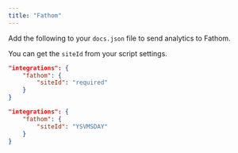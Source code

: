 ```yaml
---
title: "Fathom"
---
```


Add the following to your `docs.json` file to send analytics to Fathom.

You can get the `siteId` from your script settings.

<CodeGroup>

```json Analytics options in docs.json
"integrations": {
    "fathom": {
        "siteId": "required"
    }
}
```

```json Example
"integrations": {
    "fathom": {
        "siteId": "YSVMSDAY"
    }
}
```

</CodeGroup>

